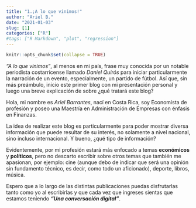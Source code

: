 ```yaml
---
title: "1.¡A lo que vinimos!"
author: "Ariel B."
date: "2021-01-03"
slug: [1]
categories: ["R"]
#tags: ["R Markdown", "plot", "regression"]
---
```


```r
knitr::opts_chunk$set(collapse = TRUE)
```

*"A lo que vinimos"*, al menos en mi país, frase muy conocida por un notable periodista costarricense llamado *Daniel Quirós* para iniciar particularmente la narración de un evento, especialmente, un partido de fútbol. Así que, sin más preámbulo, inicio este primer blog con mi presentación personal y luego una breve explicación de sobre ¿qué tratará este blog?

Hola, mi nombre es *Ariel Barrantes*, nací en Costa Rica, soy Economista de profesión y poseo una Maestría en Administración de Empresas con énfasis en Finanzas.

La idea de realizar este blog es particularmente para poder mostrar diversa información que puede resultar de su interés, no solamente a nivel nacional, sino incluso internacional. Y bueno, ¿qué tipo de información?

Evidentemente, por mi profesión estará más enfocado a temas **económicos** y **políticos**, pero no descarto escribir sobre otros temas que también me apasionan, por ejemplo: cine (aunque debo de indicar que será una opinión sin fundamento técnico, es decir, como todo un aficionado), deporte, libros, música.

Espero que a lo largo de las distintas publicaciones puedas disfrutarlas tanto como yo al escribirlas y que cada vez que ingreses sientas que estamos teniendo ***“Una conversación digital”***.
